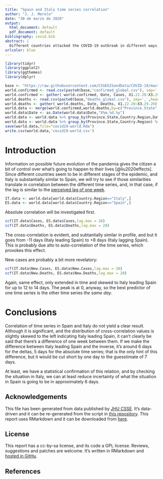 ```yaml
---
title: "Spain and Italy time series correlation"
author: "J. J. Merelo"
date: "30 de marzo de 2020"
output:
  html_document: default
  pdf_document: default
bibliography: covid.bib
abstract: |
  Different countries attacked the COVID-19 outbreak in different ways; however, the results seem to have some correlation, even more so if the countries are similar geographically, politically and culturally. In this report we investigate correlations between the time series of infection and deceases in Spain and Italy, and try to come up with a *lag* between them, so that we can infer something on the Spanish situation, which seems to go behind.
urlcolor: blue
---
```


```r
library(tidyr)
library(ggplot2)
library(ggthemes)
library(dplyr)

base <- "https://raw.githubusercontent.com/CSSEGISandData/COVID-19/master/csse_covid_19_data/csse_covid_19_time_series/time_series_covid19_"
world.confirmed <- read.csv(paste0(base,"confirmed_global.csv"), sep=',',head=T)
world.confirmed <- gather( world.confirmed, Date, Cases, X1.22.20:X3.29.20)
world.deaths <- read.csv(paste0(base,"deaths_global.csv"), sep=',',head=T)
world.deaths <- gather( world.deaths, Date, Deaths, X1.22.20:X3.29.20)
world.data <- merge(world.confirmed,world.deaths,by=c("Province.State","Country.Region","Lat", "Long", "Date"))
world.data$Date <- as.Date(world.data$Date,"X%m.%d.%y")
world.data <- world.data %>% group_by(Province.State,Country.Region,Date) %>% arrange(Province.State,Country.Region, as.Date(Date))
world.data <- world.data %>% group_by(Province.State,Country.Region) %>% mutate( New.Cases= Cases-lag(Cases, default=0), New.Deaths= Deaths -lag(Deaths, default=0))
save(world.data,file="covid19-world.Rda")
write.csv(world.data,'covid19-world.csv')
```

# Introduction

Information on possible future evolution of the pandemia gives the citizen a bit of control over what's going to happen to their lives [@liu2020effects]. Since different countries seem to be in different stages of the epidemic, and Italy is substantially similar to Spain, we will try to see if those similarities translate in correlation between the different time series, and, in that case, if the lag is similar to the [perceived lag of one week](https://www.euronews.com/2020/03/25/coronavirus-spain-surpasses-china-in-the-overall-number-of-covid-19-deaths).

```r
IT.data <- world.data[world.data$Country.Region=="Italy",]
ES.data <- world.data[world.data$Country.Region=="Spain",]
```

Absolute correlation will be investigated first.
```r
ccf(IT.data$Cases, ES.data$Cases,lag.max = 28)
ccf(IT.data$Deaths, ES.data$Deaths,lag.max = 28)
```

The cross-correlation is evident, and subtantially similar in profile, and but it goes from -11 days (Italy leading Spain) to +8 days (Italy lagging Spain). This is probably due alto to auto-correlation of the time series, which provokes this effect.

New cases are probably a bit more revelatory:

```r
ccf(IT.data$New.Cases, ES.data$New.Cases,lag.max = 28)
ccf(IT.data$New.Deaths, ES.data$New.Deaths,lag.max = 28)
```

Again, same effect, only extended in time and skewed to Italy leading Spain for up to 12 to 14 days. The peak is at 0, anyway, so the best predictor of one time series is the other time series *the same day*.

# Conclusions

Correlation of time series in Spain and Italy do not yield a clear result. Although it is significant, and the distribution of cross-correlation values is slightly skewed to the left indicating Italy leading Spain, it can't clearly be said that there's a difference of one week between them. If we make the difference between Italy leading Spain and the inverse, it's around 6 days for the deltas, 5 days for the absolute time series; that is the only hint of this difference, but it would be cut short by one day to the guesstimate of 7 days.

At least, we have a statistical confirmation of this relation, and by checking the situation in Italy, we can at least reduce incertainty of what the situation in Spain is going to be in approximately 6 days.


## Acknowledgements

This file has been generated from data published by <a href="https://github.com/CSSEGISandData/COVID-19" target="_new">JHU CSSE</a>. It's data-driven and it can be re-generated from the script in  <a href="https://github.com/JJ/covid-reports" target="_new">this repository</a>. This report uses RMarkdown and it can be downloaded from <a href="https://github.com/JJ/covid-reports/blob/master/cfr-evolution.Rmd" target="_new">here</a>.

## License

This report has a cc-by-sa license, and its code a GPL license. Reviews, suggestions and patches are welcome. It's written in RMarkdown and [hosted in GitHu](https://github.com/JJ/covid-reports/blob/master/es-it-correlation.Rmd).

## References
